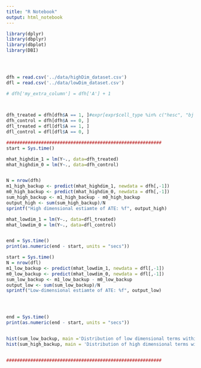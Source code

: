 ```yaml
---
title: "R Notebook"
output: html_notebook
---
```


```r
library(dplyr)
library(dbplyr)
library(dbplot)
library(DBI)
 



dfh = read.csv('../data/highDim_dataset.csv')
dfl = read.csv('../data/lowDim_dataset.csv')

# dfh['my_extra_column'] = dfh['A'] + 1
  


dfh_treated = dfh[dfh$A == 1, ]#expr[expr$cell_type %in% c("hesc", "bj fibroblast"), ]
dfh_control = dfh[dfh$A == 0, ]
dfl_treated = dfl[dfl$A == 1, ]
dfl_control = dfl[dfl$A == 0, ]

##########################################################
start = Sys.time()

mhat_highdim_1 = lm(Y~., data=dfh_treated)
mhat_highdim_0 = lm(Y~., data=dfh_control)


N = nrow(dfh)
m1_high_backup <- predict(mhat_highdim_1, newdata = dfh[,-1])
m0_high_backup <- predict(mhat_highdim_0, newdata = dfh[,-1])
sum_high_backup <- m1_high_backup - m0_high_backup
output_high <- sum(sum_high_backup)/N
sprintf("High dimensional estiamte of ATE: %f", output_high)

mhat_lowdim_1 = lm(Y~., data=dfl_treated)
mhat_lowdim_0 = lm(Y~., data=dfl_control)


end = Sys.time()
print(as.numeric(end - start, units = "secs"))

start = Sys.time()
N = nrow(dfl)
m1_low_backup <- predict(mhat_lowdim_1, newdata = dfl[,-1])
m0_low_backup <- predict(mhat_lowdim_0, newdata = dfl[,-1])
sum_low_backup <- m1_low_backup - m0_low_backup
output_low <- sum(sum_low_backup)/N
sprintf("Low-dimensional estiamte of ATE: %f", output_low)




end = Sys.time()
print(as.numeric(end - start, units = "secs"))


hist(sum_low_backup, main ='Distribution of low dimensional terms within sum', breaks=50)
hist(sum_high_backup, main = 'Distribution of high dimensional terms within sum ', breaks=50)


##########################################################


```
